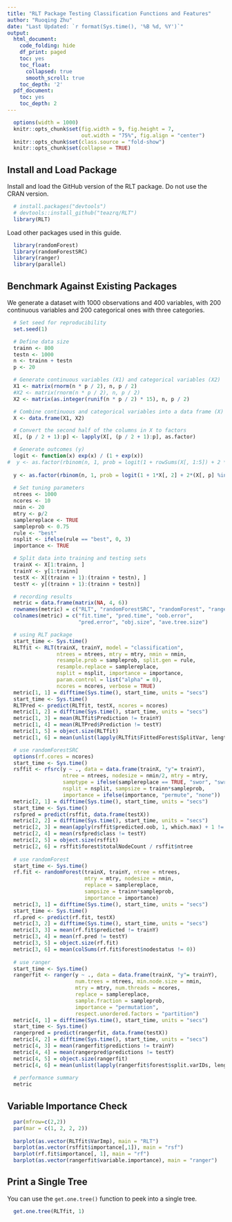 ```yaml
---
title: "RLT Package Testing Classification Functions and Features"
author: "Ruoqing Zhu"
date: "Last Updated: `r format(Sys.time(), '%B %d, %Y')`"
output:
  html_document:
    code_folding: hide
    df_print: paged
    toc: yes
    toc_float:
      collapsed: true
      smooth_scroll: true 
    toc_depth: '2'
  pdf_document:
    toc: yes
    toc_depth: 2
---
```


```r
  options(width = 1000)
  knitr::opts_chunk$set(fig.width = 9, fig.height = 7,
                        out.width = "75%", fig.align = "center")
  knitr::opts_chunk$set(class.source = "fold-show")
  knitr::opts_chunk$set(collapse = TRUE)
```

## Install and Load Package

Install and load the GitHub version of the RLT package. Do not use the CRAN version. 

```r
  # install.packages("devtools")
  # devtools::install_github("teazrq/RLT")
  library(RLT)
```

Load other packages used in this guide.

```r
  library(randomForest)
  library(randomForestSRC)
  library(ranger)
  library(parallel)
```

## Benchmark Against Existing Packages

We generate a dataset with 1000 observations and 400 variables, with 200 continuous variables and 200 categorical ones with three categories.

```r
  # Set seed for reproducibility
  set.seed(1)

  # Define data size
  trainn <- 800
  testn <- 1000
  n <- trainn + testn
  p <- 20

  # Generate continuous variables (X1) and categorical variables (X2)
  X1 <- matrix(rnorm(n * p / 2), n, p / 2)
  #X2 <- matrix(rnorm(n * p / 2), n, p / 2)
  X2 <- matrix(as.integer(runif(n * p / 2) * 15), n, p / 2)

  # Combine continuous and categorical variables into a data frame (X)
  X <- data.frame(X1, X2)

  # Convert the second half of the columns in X to factors
  X[, (p / 2 + 1):p] <- lapply(X[, (p / 2 + 1):p], as.factor)

  # Generate outcomes (y)
  logit <- function(x) exp(x) / (1 + exp(x))
#  y <- as.factor(rbinom(n, 1, prob = logit(1 + rowSums(X[, 1:5]) + 2 * (X[, p / 2 + 1] %in% c(1, 3)) + rnorm(n))) + 2)
  
  y <- as.factor(rbinom(n, 1, prob = logit(1 + 1*X[, 2] + 2*(X[, p] %in% c(1, 3, 5, 7)))) + 2)
  
  # Set tuning parameters
  ntrees <- 1000
  ncores <- 10
  nmin <- 20
  mtry <- p/2
  samplereplace <- TRUE
  sampleprob <- 0.75
  rule <- "best"
  nsplit <- ifelse(rule == "best", 0, 3)
  importance <- TRUE

  # Split data into training and testing sets
  trainX <- X[1:trainn, ]
  trainY <- y[1:trainn]
  testX <- X[(trainn + 1):(trainn + testn), ]
  testY <- y[(trainn + 1):(trainn + testn)]
```


```r
  # recording results
  metric = data.frame(matrix(NA, 4, 6))
  rownames(metric) = c("RLT", "randomForestSRC", "randomForest", "ranger")
  colnames(metric) = c("fit.time", "pred.time", "oob.error",
                       "pred.error", "obj.size", "ave.tree.size")

  # using RLT package 
  start_time <- Sys.time()
  RLTfit <- RLT(trainX, trainY, model = "classification",
                ntrees = ntrees, mtry = mtry, nmin = nmin,
                resample.prob = sampleprob, split.gen = rule,
                resample.replace = samplereplace, 
                nsplit = nsplit, importance = importance,
                param.control = list("alpha" = 0),
                ncores = ncores, verbose = TRUE)
  metric[1, 1] = difftime(Sys.time(), start_time, units = "secs")
  start_time <- Sys.time()
  RLTPred <- predict(RLTfit, testX, ncores = ncores)
  metric[1, 2] = difftime(Sys.time(), start_time, units = "secs")
  metric[1, 3] = mean(RLTfit$Prediction != trainY)
  metric[1, 4] = mean(RLTPred$Prediction != testY)
  metric[1, 5] = object.size(RLTfit)
  metric[1, 6] = mean(unlist(lapply(RLTfit$FittedForest$SplitVar, length)))
```

```r
  # use randomForestSRC
  options(rf.cores = ncores)
  start_time <- Sys.time()
  rsffit <- rfsrc(y ~ ., data = data.frame(trainX, "y"= trainY), 
                  ntree = ntrees, nodesize = nmin/2, mtry = mtry, 
                  samptype = ifelse(samplereplace == TRUE, "swor", "swr"),
                  nsplit = nsplit, sampsize = trainn*sampleprob, 
                  importance = ifelse(importance, "permute", "none"))
  metric[2, 1] = difftime(Sys.time(), start_time, units = "secs")
  start_time <- Sys.time()
  rsfpred = predict(rsffit, data.frame(testX))
  metric[2, 2] = difftime(Sys.time(), start_time, units = "secs")
  metric[2, 3] = mean(apply(rsffit$predicted.oob, 1, which.max) + 1 != trainY)
  metric[2, 4] = mean(rsfpred$class != testY)
  metric[2, 5] = object.size(rsffit)
  metric[2, 6] = rsffit$forest$totalNodeCount / rsffit$ntree
  
  # use randomForest
  start_time <- Sys.time()
  rf.fit <- randomForest(trainX, trainY, ntree = ntrees, 
                         mtry = mtry, nodesize = nmin, 
                         replace = samplereplace,
                         sampsize = trainn*sampleprob, 
                         importance = importance)
  metric[3, 1] = difftime(Sys.time(), start_time, units = "secs")
  start_time <- Sys.time()
  rf.pred <- predict(rf.fit, testX)
  metric[3, 2] = difftime(Sys.time(), start_time, units = "secs")
  metric[3, 3] = mean(rf.fit$predicted != trainY)
  metric[3, 4] = mean(rf.pred != testY)
  metric[3, 5] = object.size(rf.fit)
  metric[3, 6] = mean(colSums(rf.fit$forest$nodestatus != 0))
  
  # use ranger  
  start_time <- Sys.time()
  rangerfit <- ranger(y ~ ., data = data.frame(trainX, "y"= trainY), 
                      num.trees = ntrees, min.node.size = nmin, 
                      mtry = mtry, num.threads = ncores, 
                      replace = samplereplace,
                      sample.fraction = sampleprob, 
                      importance = "permutation",
                      respect.unordered.factors = "partition")
  metric[4, 1] = difftime(Sys.time(), start_time, units = "secs")
  start_time <- Sys.time()
  rangerpred = predict(rangerfit, data.frame(testX))
  metric[4, 2] = difftime(Sys.time(), start_time, units = "secs")
  metric[4, 3] = mean(rangerfit$predictions != trainY)
  metric[4, 4] = mean(rangerpred$predictions != testY)
  metric[4, 5] = object.size(rangerfit)
  metric[4, 6] = mean(unlist(lapply(rangerfit$forest$split.varIDs, length)))
  
  # performance summary
  metric
```

## Variable Importance Check

```r
  par(mfrow=c(2,2))
  par(mar = c(1, 2, 2, 2))
  
  barplot(as.vector(RLTfit$VarImp), main = "RLT")
  barplot(as.vector(rsffit$importance[,1]), main = "rsf")
  barplot(rf.fit$importance[, 1], main = "rf")
  barplot(as.vector(rangerfit$variable.importance), main = "ranger")
```
## Print a Single Tree

You can use the `get.one.tree()` function to peek into a single tree.  

```r
  get.one.tree(RLTfit, 1)
```



